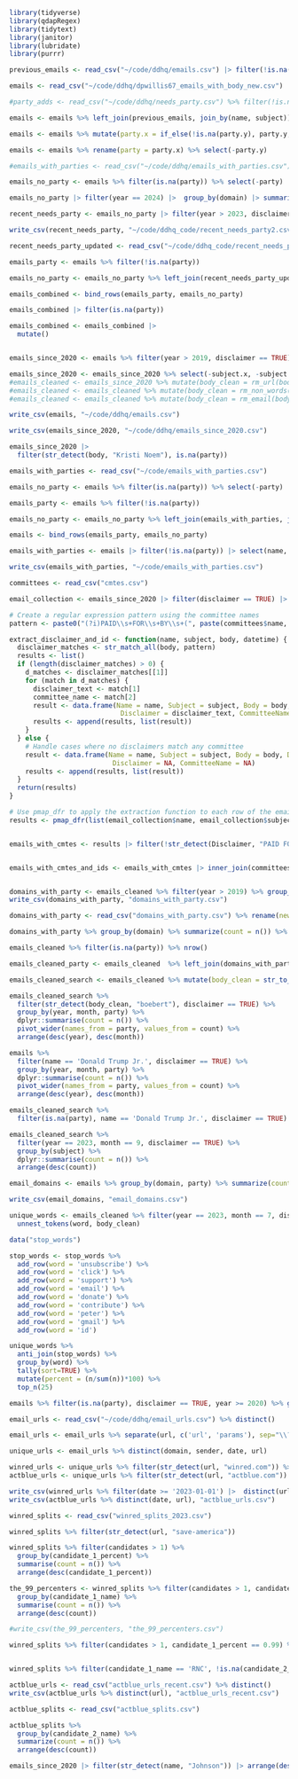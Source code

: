 ```r
library(tidyverse)
library(qdapRegex)
library(tidytext)
library(janitor)
library(lubridate)
library(purrr)
```

```r

previous_emails <- read_csv("~/code/ddhq/emails.csv") |> filter(!is.na(party)) |> select(name, subject, party) |> distinct()

emails <- read_csv("~/code/ddhq/dpwillis67_emails_with_body_new.csv")

#party_adds <- read_csv("~/code/ddhq/needs_party.csv") %>% filter(!is.na(party))

emails <- emails %>% left_join(previous_emails, join_by(name, subject))

emails <- emails %>% mutate(party.x = if_else(!is.na(party.y), party.y, party.x))

emails <- emails %>% rename(party = party.x) %>% select(-party.y)

#emails_with_parties <- read_csv("~/code/ddhq/emails_with_parties.csv")

emails_no_party <- emails %>% filter(is.na(party)) %>% select(-party)

emails_no_party |> filter(year == 2024) |>  group_by(domain) |> summarize(count = n()) |> arrange(desc(count))

recent_needs_party <- emails_no_party |> filter(year > 2023, disclaimer == TRUE) |>  distinct(name)

write_csv(recent_needs_party, "~/code/ddhq_code/recent_needs_party2.csv")

recent_needs_party_updated <- read_csv("~/code/ddhq_code/recent_needs_party2.csv") |> filter(!is.na(party))

emails_party <- emails %>% filter(!is.na(party))

emails_no_party <- emails_no_party %>% left_join(recent_needs_party_updated, join_by(name, subject))

emails_combined <- bind_rows(emails_party, emails_no_party)

emails_combined |> filter(is.na(party))

emails_combined <- emails_combined |> 
  mutate()


emails_since_2020 <- emails %>% filter(year > 2019, disclaimer == TRUE)

emails_since_2020 <- emails_since_2020 %>% select(-subject.x, -subject.y)
#emails_cleaned <- emails_since_2020 %>% mutate(body_clean = rm_url(body))
#emails_cleaned <- emails_cleaned %>% mutate(body_clean = rm_non_words(body_clean))
#emails_cleaned <- emails_cleaned %>% mutate(body_clean = rm_email(body_clean))

write_csv(emails, "~/code/ddhq/emails.csv")

write_csv(emails_since_2020, "~/code/ddhq/emails_since_2020.csv")

```


```r
emails_since_2020 |> 
  filter(str_detect(body, "Kristi Noem"), is.na(party))
```





```r

emails_with_parties <- read_csv("~/code/emails_with_parties.csv")

emails_no_party <- emails %>% filter(is.na(party)) %>% select(-party)

emails_party <- emails %>% filter(!is.na(party))

emails_no_party <- emails_no_party %>% left_join(emails_with_parties, join_by(name, subject))

emails <- bind_rows(emails_party, emails_no_party)

emails_with_parties <- emails |> filter(!is.na(party)) |> select(name, subject, party) |> distinct()

write_csv(emails_with_parties, "~/code/emails_with_parties.csv")

```
  
```r

committees <- read_csv("cmtes.csv")

email_collection <- emails_since_2020 |> filter(disclaimer == TRUE) |> mutate(body = str_to_upper(body)) |> select(name, subject, body, date)

# Create a regular expression pattern using the committee names
pattern <- paste0("(?i)PAID\\s+FOR\\s+BY\\s+(", paste(committees$name, collapse = "|"), ")(?!\\w-)")

extract_disclaimer_and_id <- function(name, subject, body, datetime) {
  disclaimer_matches <- str_match_all(body, pattern)
  results <- list()
  if (length(disclaimer_matches) > 0) {
    d_matches <- disclaimer_matches[[1]]
    for (match in d_matches) {
      disclaimer_text <- match[1]
      committee_name <- match[2]
      result <- data.frame(Name = name, Subject = subject, Body = body, DateTime = datetime,
                            Disclaimer = disclaimer_text, CommitteeName = committee_name)
      results <- append(results, list(result))
    }
  } else {
    # Handle cases where no disclaimers match any committee
    result <- data.frame(Name = name, Subject = subject, Body = body, DateTime = datetime,
                          Disclaimer = NA, CommitteeName = NA)
    results <- append(results, list(result))
  }
  return(results)
}

# Use pmap_dfr to apply the extraction function to each row of the email collection
results <- pmap_dfr(list(email_collection$name, email_collection$subject, email_collection$body, email_collection$date), extract_disclaimer_and_id)


emails_with_cmtes <- results |> filter(!str_detect(Disclaimer, "PAID FOR")) |> select(-CommitteeName) |> rename(committee_name = Disclaimer)


emails_with_cmtes_and_ids <- emails_with_cmtes |> inner_join(committees, join_by(committee_name == name))



```


```r
domains_with_party <- emails_cleaned %>% filter(year > 2019) %>% group_by(domain, party) %>% summarize(count = n()) %>% arrange(desc(count))
write_csv(domains_with_party, "domains_with_party.csv")

domains_with_party <- read_csv("domains_with_party.csv") %>% rename(new_party = party) %>% filter(!is.na(new_party)) %>% select(-count) %>% distinct(domain, new_party)

domains_with_party %>% group_by(domain) %>% summarize(count = n()) %>% filter(count > 1)

emails_cleaned %>% filter(is.na(party)) %>% nrow()

emails_cleaned_party <- emails_cleaned  %>% left_join(domains_with_party, by="domain", relationship='many-to-one') %>% mutate(party = ifelse(!is.na(new_party), new_party, party)) %>% select(-new_party) %>% distinct()

```




```r
emails_cleaned_search <- emails_cleaned %>% mutate(body_clean = str_to_lower(body_clean))

emails_cleaned_search %>% 
  filter(str_detect(body_clean, "boebert"), disclaimer == TRUE) %>% 
  group_by(year, month, party) %>% 
  dplyr::summarise(count = n()) %>% 
  pivot_wider(names_from = party, values_from = count) %>% 
  arrange(desc(year), desc(month))

emails %>% 
  filter(name == 'Donald Trump Jr.', disclaimer == TRUE) %>% 
  group_by(year, month, party) %>% 
  dplyr::summarise(count = n()) %>% 
  pivot_wider(names_from = party, values_from = count) %>% 
  arrange(desc(year), desc(month))

emails_cleaned_search %>% 
  filter(is.na(party), name == 'Donald Trump Jr.', disclaimer == TRUE)

```

```r
emails_cleaned_search %>% 
  filter(year == 2023, month == 9, disclaimer == TRUE) %>% 
  group_by(subject) %>% 
  dplyr::summarise(count = n()) %>% 
  arrange(desc(count))
```


```r
email_domains <- emails %>% group_by(domain, party) %>% summarize(count = n()) %>% arrange(domain)

write_csv(email_domains, "email_domains.csv")
```




```r
unique_words <- emails_cleaned %>% filter(year == 2023, month == 7, disclaimer == TRUE) %>%  select(body_clean) %>%
  unnest_tokens(word, body_clean)

data("stop_words")

stop_words <- stop_words %>%
  add_row(word = 'unsubscribe') %>% 
  add_row(word = 'click') %>% 
  add_row(word = 'support') %>% 
  add_row(word = 'email') %>% 
  add_row(word = 'donate') %>% 
  add_row(word = 'contribute') %>% 
  add_row(word = 'peter') %>% 
  add_row(word = 'gmail') %>% 
  add_row(word = 'id')

unique_words %>%
  anti_join(stop_words) %>%
  group_by(word) %>%
  tally(sort=TRUE) %>%
  mutate(percent = (n/sum(n))*100) %>%
  top_n(25)

```


```r
emails %>% filter(is.na(party), disclaimer == TRUE, year >= 2020) %>% group_by(domain) %>% summarise(count = n()) %>% arrange(desc(count))
```




```r
email_urls <- read_csv("~/code/ddhq/email_urls.csv") %>% distinct()

email_urls <- email_urls %>% separate(url, c('url', 'params'), sep="\\?")

unique_urls <- email_urls %>% distinct(domain, sender, date, url)
```

```r
winred_urls <- unique_urls %>% filter(str_detect(url, "winred.com")) %>% distinct()
actblue_urls <- unique_urls %>% filter(str_detect(url, "actblue.com")) %>% distinct()
```

```r
write_csv(winred_urls %>% filter(date >= '2023-01-01') |>  distinct(url), "winred_urls.csv")
write_csv(actblue_urls %>% distinct(date, url), "actblue_urls.csv")
```

```r
winred_splits <- read_csv("winred_splits_2023.csv")
```


```r
winred_splits %>% filter(str_detect(url, "save-america"))

winred_splits %>% filter(candidates > 1) %>% 
  group_by(candidate_1_percent) %>% 
  summarise(count = n()) %>% 
  arrange(desc(candidate_1_percent))
```
```r
the_99_percenters <- winred_splits %>% filter(candidates > 1, candidate_1_percent == 0.99) %>% 
  group_by(candidate_1_name) %>% 
  summarise(count = n()) %>% 
  arrange(desc(count))

#write_csv(the_99_percenters, "the_99_percenters.csv")
```

```r
winred_splits %>% filter(candidates > 1, candidate_1_percent == 0.99) %>% group_by(candidate_1_name, candidate_2_name) %>% summarise(count = n()) %>% arrange(desc(count))


winred_splits %>% filter(candidate_1_name == 'RNC', !is.na(candidate_2_name))
```
```r
actblue_urls <- read_csv("actblue_urls_recent.csv") %>% distinct()
write_csv(actblue_urls %>% distinct(url), "actblue_urls_recent.csv")
```



```r
actblue_splits <- read_csv("actblue_splits.csv")
```

```r
actblue_splits %>% 
  group_by(candidate_2_name) %>% 
  summarize(count = n()) %>% 
  arrange(desc(count))
```


```r
emails_since_2020 |> filter(str_detect(name, "Johnson")) |> arrange(desc(date))
```


